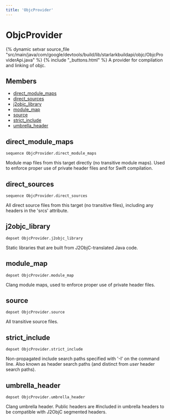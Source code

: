 ```yaml
---
title: 'ObjcProvider'
---
```


# ObjcProvider

{% dynamic setvar source_file "src/main/java/com/google/devtools/build/lib/starlarkbuildapi/objc/ObjcProviderApi.java" %}
{% include "\_buttons.html" %}
A provider for compilation and linking of objc.

## Members

- [direct_module_maps](#direct_module_maps)
- [direct_sources](#direct_sources)
- [j2objc_library](#j2objc_library)
- [module_map](#module_map)
- [source](#source)
- [strict_include](#strict_include)
- [umbrella_header](#umbrella_header)

## direct_module_maps

``` rule-signature
sequence ObjcProvider.direct_module_maps
```

Module map files from this target directly (no transitive module maps). Used to enforce proper use of private header files and for Swift compilation.

## direct_sources

``` rule-signature
sequence ObjcProvider.direct_sources
```

All direct source files from this target (no transitive files), including any headers in the 'srcs' attribute.

## j2objc_library

``` rule-signature
depset ObjcProvider.j2objc_library
```

Static libraries that are built from J2ObjC-translated Java code.

## module_map

``` rule-signature
depset ObjcProvider.module_map
```

Clang module maps, used to enforce proper use of private header files.

## source

``` rule-signature
depset ObjcProvider.source
```

All transitive source files.

## strict_include

``` rule-signature
depset ObjcProvider.strict_include
```

Non-propagated include search paths specified with '-I' on the command line. Also known as header search paths (and distinct from *user* header search paths).

## umbrella_header

``` rule-signature
depset ObjcProvider.umbrella_header
```

Clang umbrella header. Public headers are \#included in umbrella headers to be compatible with J2ObjC segmented headers.

